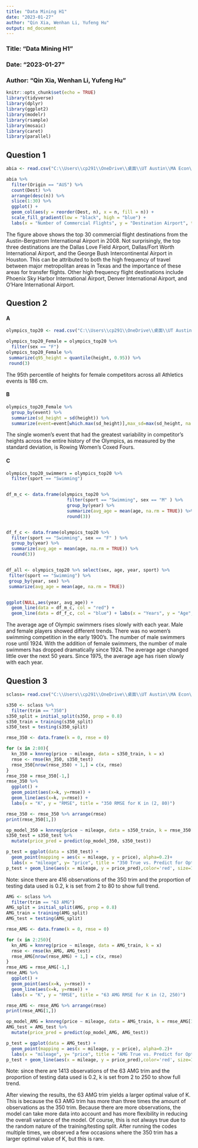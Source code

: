 ---
title: "Data Mining H1"
date: "2023-01-27"
author: "Qin Xia, Wenhan Li, Yufeng Hu"
output: md_document 
---

### Title: "Data Mining H1"
### Date: "2023-01-27"
### Author: "Qin Xia, Wenhan Li, Yufeng Hu"

```{r setup, include=FALSE}
knitr::opts_chunk$set(echo = TRUE)
library(tidyverse)
library(dplyr)
library(ggplot2)
library(modelr)
library(rsample)
library(mosaic)
library(caret)
library(parallel)
```
## Question 1
```{r, echo=FALSE}
abia <- read.csv("C:\\Users\\cp291\\OneDrive\\桌面\\UT Austin\\MA Econ\\Data Mining\\H1\\ABIA.csv")

abia %>% 
  filter(Origin == "AUS") %>% 
  count(Dest) %>% 
  arrange(desc(n)) %>% 
  slice(1:30) %>% 
  ggplot() +
  geom_col(aes(y = reorder(Dest, n), x = n, fill = n)) +
  scale_fill_gradient(low = "black", high = "blue") +
  labs(x = "Number of Commercial Flights", y = "Destination Airport", title = "Top 30 Commercial Flight Destinations from AUS Airport in 2008")
```

The figure above shows the top 30 commercial flight destinations from the Austin-Bergstrom International Airport in 2008. Not surprisingly, the top three destinations are the Dallas Love Field Airport, Dallas/Fort Worth International Airport, and the George Bush Intercontinental Airport in Houston. This can be attributed to both the high frequency of travel between major metropolitan areas in Texas and the importance of these areas for transfer flights. Other high frequency flight destinations include Phoenix Sky Harbor International Airport, Denver International Airport, and O'Hare International Airport.

## Question 2
#### A

```{r, echo = FALSE, message=FALSE}
olympics_top20 <- read.csv("C:\\Users\\cp291\\OneDrive\\桌面\\UT Austin\\MA Econ\\Data Mining\\H1\\olympics_top20.csv")

olympics_top20_Female = olympics_top20 %>% 
  filter(sex == "F")
olympics_top20_Female %>%
 summarize(q95_height = quantile(height, 0.95)) %>% 
 round(3)
```

The 95th percentile of heights for female competitors across all Athletics events is 186 cm.

#### B
```{r, echo = FALSE, message=FALSE}
olympics_top20_Female %>%
  group_by(event) %>%
  summarize(sd_height = sd(height)) %>%
  summarize(event=event[which.max(sd_height)],max_sd=max(sd_height, na.rm = TRUE))
```

The single women's event that had the greatest variability in competitor's heights across the entire history of the Olympics, as measured by the standard deviation, is Rowing Women's Coxed Fours.

#### C

```{r, echo = FALSE, message=FALSE}
olympics_top20_swimmers = olympics_top20 %>% 
  filter(sport == "Swimming")


df_m_c <- data.frame(olympics_top20 %>%
                       filter(sport == "Swimming", sex == "M" ) %>%
                       group_by(year) %>%
                       summarize(avg_age = mean(age, na.rm = TRUE)) %>%
                       round(3))


df_f_c <- data.frame(olympics_top20 %>%
  filter(sport == "Swimming", sex == "F" ) %>%
  group_by(year) %>%
  summarize(avg_age = mean(age, na.rm = TRUE)) %>%
  round(3))


df_all <- olympics_top20 %>% select(sex, age, year, sport) %>%
 filter(sport == "Swimming") %>% 
 group_by(year, sex) %>%
 summarize(avg_age = mean(age, na.rm = TRUE))


ggplot(NULL,aes(year, avg_age)) +
  geom_line(data = df_m_c, col = "red") +
  geom_line(data = df_f_c, col = "blue") + labs(x = "Years", y = "Age", title = "Trend of Swimmers")
```

The average age of Olympic swimmers rises slowly with each year. Male and female players showed different trends. There was no women's swimming competition in the early 1900's. The number of male swimmers rose until 1924. With the addition of female swimmers, the number of male swimmers has dropped dramatically since 1924. The average age changed little over the next 50 years. Since 1975, the average age has risen slowly with each year.

## Question 3
```{r echo=FALSE, warning=FALSE}
sclass= read.csv("C:\\Users\\cp291\\OneDrive\\桌面\\UT Austin\\MA Econ\\Data Mining\\H1\\sclass.csv") 

s350 <- sclass %>%
  filter(trim == "350")
s350_split = initial_split(s350, prop = 0.8)
s350_train = training(s350_split)
s350_test = testing(s350_split)

rmse_350 <- data.frame(k = 0, rmse = 0)

for (x in 2:80){
  kn_350 = knnreg(price ~ mileage, data = s350_train, k = x)
  rmse <- rmse(kn_350, s350_test)
  rmse_350[nrow(rmse_350) + 1,] = c(x, rmse)
}
rmse_350 = rmse_350[-1,]
rmse_350 %>% 
  ggplot() +
  geom_point(aes(x=k, y=rmse)) +
  geom_line(aes(x=k, y=rmse)) +
  labs(x = "K", y = "RMSE", title = "350 RMSE for K in (2, 80)")

rmse_350 <- rmse_350 %>% arrange(rmse)
print(rmse_350[1,])

op_model_350 = knnreg(price ~ mileage, data = s350_train, k = rmse_350[1,1])
s350_test = s350_test %>% 
  mutate(price_pred = predict(op_model_350, s350_test))

p_test = ggplot(data = s350_test) + 
  geom_point(mapping = aes(x = mileage, y = price), alpha=0.2)+
  labs(x = "mileage", y= "price", title = "350 True vs. Predict for Optimal K (see above)")
p_test + geom_line(aes(x = mileage, y = price_pred),color='red', size=1.5) 
```

Note: since there are 416 observations of the 350 trim and the proportion of testing data used is 0.2, k is set from 2 to 80 to show full trend.

```{r echo=FALSE, warning=FALSE}
AMG <- sclass %>%
  filter(trim == "63 AMG")
AMG_split = initial_split(AMG, prop = 0.8)
AMG_train = training(AMG_split)
AMG_test = testing(AMG_split)

rmse_AMG <- data.frame(k = 0, rmse = 0)

for (x in 2:250){
  kn_AMG = knnreg(price ~ mileage, data = AMG_train, k = x)
  rmse <- rmse(kn_AMG, AMG_test)
  rmse_AMG[nrow(rmse_AMG) + 1,] = c(x, rmse)
}
rmse_AMG = rmse_AMG[-1,]
rmse_AMG %>% 
  ggplot() +
  geom_point(aes(x=k, y=rmse)) +
  geom_line(aes(x=k, y=rmse)) +
  labs(x = "K", y = "RMSE", title = "63 AMG RMSE for K in (2, 250)")

rmse_AMG <- rmse_AMG %>% arrange(rmse)
print(rmse_AMG[1,])

op_model_AMG = knnreg(price ~ mileage, data = AMG_train, k = rmse_AMG[1,1])
AMG_test = AMG_test %>% 
  mutate(price_pred = predict(op_model_AMG, AMG_test))

p_test = ggplot(data = AMG_test) + 
  geom_point(mapping = aes(x = mileage, y = price), alpha=0.2)+
  labs(x = "mileage", y= "price", title = "AMG True vs. Predict for Optimal K (see above)")
p_test + geom_line(aes(x = mileage, y = price_pred),color='red', size=1.5) 
```

Note: since there are 1413 observations of the 63 AMG trim and the proportion of testing data used is 0.2, k is set from 2 to 250 to show full trend.

After viewing the results, the 63 AMG trim yields a larger optimal value of K. This is because the 63 AMG trim has more than three times the amount of observations as the 350 trim. Because there are more observations, the model can take more data into account and has more flexibility in reducing the overall variance of the model. Of course, this is not always true due to the random nature of the training/testing split. After running the codes multiple times, we observed a few occasions where the 350 trim has a larger optimal value of K, but this is rare.